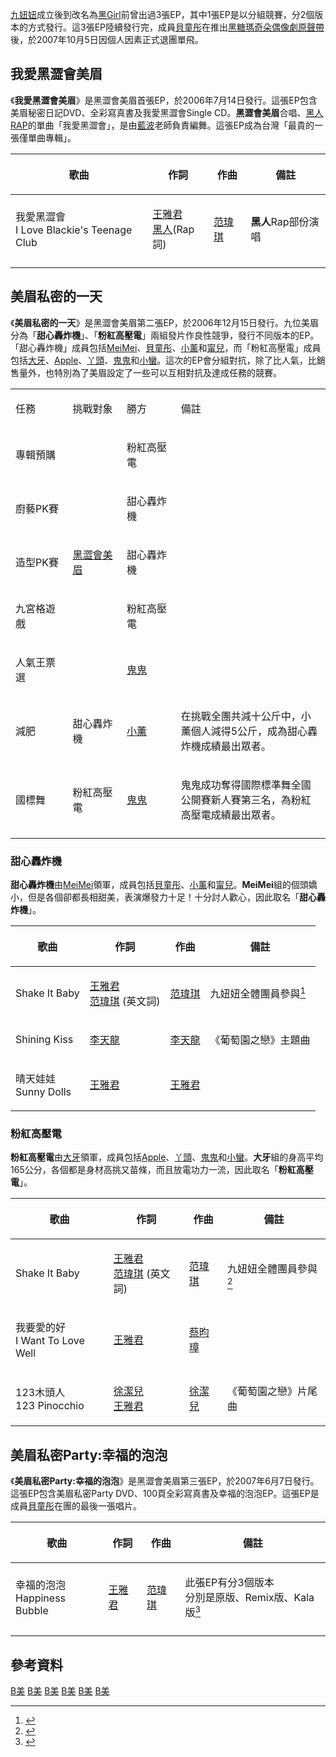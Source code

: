 [[黑Girl|九妞妞]]成立後到改名為[[黑Girl|黑Girl]]前曾出過3張EP，其中1張EP是以分組競賽，分2個版本的方式發行。這3張EP陸續發行完，成員[[蔡玓彤|貝童彤]]在推出[[黑糖瑪奇朵偶像劇原聲帶|黑糖瑪奇朵偶像劇原聲帶]]後，於2007年10月5日因個人因素正式退團單飛。

==我愛黑澀會美眉==
{{Infobox album
| name       = 我愛黑澀會美眉
| cover      = 
| caption    = 
| artist     = [[黑Girl|黑澀會美眉]]、[[陳建州|黑人]]
| type       = EP
| released   = 2006年7月14日
| recorded   = 
| genre      = 
| length     = 2分43秒
| label      = [[福茂唱片|福茂唱片]]
<!-- 未知參數 | writer     = [[王雅君|王雅君]] -->
| producer   = 
| certification = 
| chart_position = 
| chronology = [[黑Girl|黑澀會美眉]]
| prev_title = 
| prev_year  = 
| next_title = [[甜心轟炸機|甜心轟炸機]]：[[美眉私密的一天_-_甜心轟炸機|美眉私密的一天 - 甜心轟炸機]]
| next_year  = 2006
| misc       = {{Extra chronology 
  | artist     = [[黑Girl|黑澀會美眉]]专辑
  | type       = EP
  | prev_title = 
  | prev_year  = 
  | title      = 我愛黑澀會美眉
  | year       = 2006
  | next_title = [[粉紅高壓電|粉紅高壓電]]：[[美眉私密的一天_-_粉紅高壓電|美眉私密的一天 - 粉紅高壓電]]
  | next_year  = 2006
  }}
}}

《'''我愛黑澀會美眉'''》是黑澀會美眉首張EP，於2006年7月14日發行。這張EP包含美眉秘密日記DVD、全彩寫真書及我愛黑澀會Single CD。'''黑澀會美眉'''合唱、[[陳建州|黑人]][[饒舌|RAP]]的單曲「我愛黑澀會」，是由[[藍博豪|藍波]]老師負責編舞。這張EP成為台灣「最貴的一張僅單曲專輯」。
{|class="wikitable"
!歌曲!!作詞!!作曲!!備註
|-
|我愛黑澀會<br>I Love Blackie's Teenage Club||[[王雅君|王雅君]]<br>[[陳建州|黑人]](Rap詞)||[[范瑋琪|范瑋琪]]||'''黑人'''Rap部份演唱
|-
|}
{{clear}}

==美眉私密的一天==
《'''美眉私密的一天'''》是黑澀會美眉第二張EP，於2006年12月15日發行。九位美眉分為「'''甜心轟炸機'''」、「'''粉紅高壓電'''」兩組發片作良性競爭，發行不同版本的EP。「甜心轟炸機」成員包括[[郭婕祈|MeiMei]]、[[蔡玓彤|貝童彤]]、[[黃瀞怡|小薰]]和[[張甯兒|甯兒]]，而「粉紅高壓電」成員包括[[周宜霈|大牙]]、[[黃暐婷|Apple]]、[[詹子晴|丫頭]]、[[吳映潔|鬼鬼]]和[[王婧喬|小蠻]]。這次的EP會分組對抗，除了比人氣，比銷售量外，也特別為了美眉設定了一些可以互相對抗及達成任務的競賽。

{|class=wikitable width=50%
|- style="background:pink; color:black" align=center
|style="width:5%"|任務||style="width:5%"|挑戰對象||style="width:5%"|勝方||style="width:15%"|備註
|-
| 專輯預購 || rowspan="5"|[[黑Girl|黑澀會美眉]] || 粉紅高壓電 || 
|-
| 廚藝PK賽 || 甜心轟炸機 || 
|-
| 造型PK賽 || 甜心轟炸機 || 
|-
| 九宮格遊戲 || 粉紅高壓電 || 
|-
| 人氣王票選 || [[吳映潔|鬼鬼]] || 
|-
| 減肥 || 甜心轟炸機 || [[黃瀞怡|小薰]] || 在挑戰全團共減十公斤中，小薰個人減得5公斤，成為甜心轟炸機成績最出眾者。
|-
| 國標舞 || 粉紅高壓電 || [[吳映潔|鬼鬼]] || 鬼鬼成功奪得國際標準舞全國公開賽新人賽第三名，為粉紅高壓電成績最出眾者。
|-
|}

===甜心轟炸機===
{{Infobox album
| name       = 美眉私密的一天–甜心轟炸機
| cover      = 
| caption    = 
| artist     = 黑澀會美眉-甜心轟炸機
| type       = EP
| released   = 2006年12月15日
| recorded   = 
| genre      = 
| length     = 12分8秒
| label      = [[福茂唱片|福茂唱片]]
<!-- 未知參數 | writer     = [[王雅君|王雅君]]、[[范瑋琪|范瑋琪]]、[[李天龍|李天龍]] -->
| producer   = 陳俊廷
| certification = 
| chart_position = 
| prev_title = [[我愛黑澀會美眉|我愛黑澀會美眉]]
| prev_year  = 2006
| next_title = [[美眉私密Party:幸福的泡泡|美眉私密Party:幸福的泡泡]]
| next_year  = 2007
| misc       = 
}}


'''甜心轟炸機'''由[[郭婕祈|MeiMei]]領軍，成員包括[[蔡玓彤|貝童彤]]、[[黃瀞怡|小薰]]和[[張甯兒|甯兒]]。'''MeiMei'''組的個頭嬌小，但是各個卻都長相甜美，表演爆發力十足！十分討人歡心，因此取名「'''甜心轟炸機'''」。

{|class="wikitable"
!歌曲!!作詞!!作曲!!備註
|-
|Shake It Baby||[[王雅君|王雅君]]<br>[[范瑋琪|范瑋琪]] (英文詞)||[[范瑋琪|范瑋琪]]||九妞妞全體團員參與<ref>{{Cite web |url=http://web.ezpeer.com/cd/c24356s2992.html |title=ezPeer+ 音樂下載、音樂試聽、歌詞、MP3、音樂網 - 黑澀會美眉 - 美眉私密的一天 - 甜心轟炸機 專輯介紹 |accessdate=2010-08-03 |archive-date=2009-08-03 |archive-url=https://web.archive.org/web/20090803105705/http://web.ezpeer.com/cd/c24356s2992.html |dead-url=no }}</ref>
|-
|Shining Kiss||[[李天龍|李天龍]]||[[李天龍|李天龍]]||《葡萄園之戀》主題曲
|-
|晴天娃娃<br>Sunny Dolls||[[王雅君|王雅君]]||[[王雅君|王雅君]]||
|}
{{clear}}

===粉紅高壓電===
{{Infobox album
| name       = 美眉私密的一天–粉紅高壓電
| cover      = 
| caption    = 
| artist     = 黑澀會美眉-粉紅高壓電
| type       = EP
| released   = 2006年12月15日
| recorded   = 
| genre      = 
| length     = 10分54秒
| label      = [[福茂唱片|福茂唱片]]
| producer   = 陳俊廷
| certification = 
| chart_position = 
| prev_title = [[我愛黑澀會美眉|我愛黑澀會美眉]]
| prev_year  = 2006
| next_title = [[美眉私密Party:幸福的泡泡|美眉私密Party:幸福的泡泡]]
| next_year  = 2007
| misc       = 
}}

'''粉紅高壓電'''由[[周宜霈|大牙]]領軍，成員包括[[黃暐婷|Apple]]、[[詹子晴|丫頭]]、[[吳映潔|鬼鬼]]和[[王婧喬|小蠻]]。'''大牙'''組的身高平均165公分，各個都是身材高挑又苗條，而且放電功力一流，因此取名「'''粉紅高壓電'''」。

{|class="wikitable"
!歌曲!!作詞!!作曲!!備註
|-
|Shake It Baby||[[王雅君|王雅君]]<br>[[范瑋琪|范瑋琪]] (英文詞)||[[范瑋琪|范瑋琪]]||九妞妞全體團員參與<ref>{{Cite web |url=http://web.ezpeer.com/cd/c24353s2992.html |title=ezPeer+ 音樂下載、音樂試聽、歌詞、MP3、音樂網 - 黑澀會美眉 - 美眉私密的一天 - 粉紅高壓電 專輯介紹 |accessdate=2010-08-03 |archive-date=2009-02-18 |archive-url=https://web.archive.org/web/20090218115018/http://web.ezpeer.com/cd/c24353s2992.html |dead-url=no }}</ref>
|-
|我要愛的好<br>I Want To Love Well||[[王雅君|王雅君]]||[[蔡昀璋|蔡昀璋]]||
|-
|123木頭人<br>123 Pinocchio||[[徐潔兒|徐潔兒]]<br>[[王雅君|王雅君]]||[[徐潔兒|徐潔兒]]||《葡萄園之戀》片尾曲
|}
{{clear}}

==美眉私密Party:幸福的泡泡==
{{Infobox album
| name       = 美眉私密Party:幸福的泡泡
| cover      = 
| caption    = 
| artist     = 黑澀會美眉
| type       = EP
| released   = 2007年6月7日
| recorded   = 
| genre      = 
| length     = 6分3秒
| label      = [[福茂唱片|福茂唱片]]
<!-- 未知參數 | writer     = [[王雅君|王雅君]] -->
| producer   = 
| certification = 
| chart_position = 
| prev_title = 甜心轟炸機：[[美眉私密的一天_-_甜心轟炸機|美眉私密的一天 - 甜心轟炸機]]
| prev_year  = 2006
| next_title = [[黑糖瑪奇朵偶像劇原聲帶|黑糖瑪奇朵偶像劇原聲帶]]
| next_year  = 2007
| misc       = {{Extra chronology 
  | artist     = 黑澀會美眉专辑
  | type       = EP
  | prev_title = 粉紅高壓電：[[美眉私密的一天_-_粉紅高壓電|美眉私密的一天 - 粉紅高壓電]]
  | prev_year  = 2006
  | title      = 美眉私密Party:幸福的泡泡
  | year       = 2007
  | next_title = [[黑糖瑪奇朵偶像劇原聲帶|黑糖瑪奇朵偶像劇原聲帶]]
  | next_year  = 2007
 }}
}}

《'''美眉私密Party:幸福的泡泡'''》是黑澀會美眉第三張EP，於2007年6月7日發行。這張EP包含美眉私密Party DVD、100頁全彩寫真書及幸福的泡泡EP。這張EP是成員[[蔡玓彤|貝童彤]]在團的最後一張唱片。
{|class="wikitable"
!歌曲!!作詞!!作曲!!備註
|-
|幸福的泡泡<br>Happiness Bubble||[[王雅君|王雅君]]||[[范瑋琪|范瑋琪]]||此張EP有分3個版本<br>分別是原版、Remix版、Kala版<ref>{{Cite web |url=http://web.ezpeer.com/cd/c30442s2992.html |title=ezPeer+ 音樂下載、音樂試聽、歌詞、MP3、音樂網 - 黑澀會美眉 - 美眉私密 Party DVD 專輯介紹 |accessdate=2010-08-03 |archive-date=2009-01-25 |archive-url=https://web.archive.org/web/20090125061137/http://web.ezpeer.com/cd/c30442s2992.html |dead-url=no }}</ref>
|-
|}
{{clear}}

==參考資料==
{{reflist}}

{{吳映潔}}
{{黑Girl}}
[[Category:2006年音乐专辑|B美]]
[[Category:2007年音乐专辑|B美]]
[[Category:台湾音乐专辑|B美]]
[[Category:流行音樂專輯|B美]]
[[Category:台灣音樂迷你專輯|B美]]
[[Category:黑Girl|B美]]